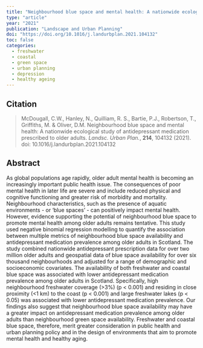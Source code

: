 ```yaml
---
title: "Neighbourhood blue space and mental health: A nationwide ecological study of antidepressant medication prescribed to older adults"
type: "article"
year: "2021"
publication: "Landscape and Urban Planning"
doi: "https://doi.org/10.1016/j.landurbplan.2021.104132"
toc: false
categories:
  - freshwater
  - coastal
  - green space
  - urban planning
  - depression
  - healthy ageing
---
```


## Citation

> McDougall, C.W., Hanley, N., Quilliam, R. S., Bartie, P.J., Robertson, T., Griffiths, M. & Oliver, D.M. Neighbourhood blue space and mental health: A nationwide ecological study of antidepressant medication prescribed to older adults. *Landsc. Urban Plan.*, **214**, 104132 (2021). doi: 10.1016/j.landurbplan.2021.104132

## Abstract

As global populations age rapidly, older adult mental health is becoming an increasingly important public health issue. The consequences of poor mental health in later life are severe and include reduced physical and cognitive functioning and greater risk of morbidity and mortality. Neighbourhood characteristics, such as the presence of aquatic environments - or ‘blue spaces’ - can positively impact mental health. However, evidence supporting the potential of neighbourhood blue space to promote mental health among older adults remains tentative. This study used negative binomial regression modelling to quantify the association between multiple metrics of neighbourhood blue space availability and antidepressant medication prevalence among older adults in Scotland. The study combined nationwide antidepressant prescription data for over two million older adults and geospatial data of blue space availability for over six thousand neighbourhoods and adjusted for a range of demographic and socioeconomic covariates. The availability of both freshwater and coastal blue space was associated with lower antidepressant medication prevalence among older adults in Scotland. Specifically, high neighbourhood freshwater coverage (>3%) (p < 0.001) and residing in close proximity (<1 km) to the coast (p < 0.001) and large freshwater lakes (p < 0.05) was associated with lower antidepressant medication prevalence. Our findings also suggest that neighbourhood blue space availability may have a greater impact on antidepressant medication prevalence among older adults than neighbourhood green space availability. Freshwater and coastal blue space, therefore, merit greater consideration in public health and urban planning policy and in the design of environments that aim to promote mental health and healthy aging.